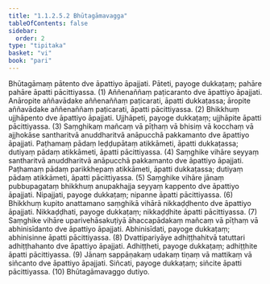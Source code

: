 ```yaml
---
title: "1.1.2.5.2 Bhūtagāmavagga"
tableOfContents: false
sidebar:
  order: 2
type: "tipitaka"
basket: "vi"
book: "pari"
---
```



<DynamicBreadcrumb />

<Division number="166" book="pari" bookNo="5" page="62">

<Paragraph number="396" book="pari">
Bhūtagāmaṃ pātento dve āpattiyo āpajjati. Pāteti, payoge dukkaṭaṃ; pahāre pahāre āpatti pācittiyassa. (1)
</Paragraph>

<Paragraph number="397" book="pari">
Aññenaññaṃ paṭicaranto dve āpattiyo āpajjati. Anāropite aññavādake aññenaññaṃ paṭicarati, āpatti dukkaṭassa; āropite aññavādake aññenaññaṃ paṭicarati, āpatti pācittiyassa. (2)
</Paragraph>

<Paragraph number="398" book="pari">
Bhikkhuṃ ujjhāpento dve āpattiyo āpajjati. Ujjhāpeti, payoge dukkaṭaṃ; ujjhāpite āpatti pācittiyassa. (3)
</Paragraph>

<Paragraph number="399" book="pari">
Saṃghikaṃ mañcaṃ vā pīṭhaṃ vā bhisiṃ vā kocchaṃ vā ajjhokāse santharitvā anuddharitvā anāpucchā pakkamanto dve āpattiyo āpajjati. Paṭhamaṃ pādaṃ leḍḍupātaṃ atikkāmeti, āpatti dukkaṭassa; dutiyaṃ pādaṃ atikkāmeti, āpatti pācittiyassa. (4)
</Paragraph>

<Paragraph number="400" book="pari">
Saṃghike vihāre seyyaṃ santharitvā anuddharitvā anāpucchā pakkamanto dve āpattiyo āpajjati. Paṭhamaṃ pādaṃ parikkhepaṃ atikkāmeti, āpatti dukkaṭassa; dutiyaṃ pādaṃ atikkāmeti, āpatti pācittiyassa. (5)
</Paragraph>

<Paragraph number="401" book="pari">
Saṃghike vihāre jānaṃ pubbupagataṃ bhikkhuṃ anupakhajja seyyaṃ kappento dve āpattiyo āpajjati. Nipajjati, payoge dukkaṭaṃ; nipanne āpatti pācittiyassa. (6)
</Paragraph>

<Paragraph number="402" book="pari">
Bhikkhuṃ kupito anattamano saṃghikā vihārā nikkaḍḍhento dve āpattiyo āpajjati. Nikkaḍḍhati, payoge dukkaṭaṃ; nikkaḍḍhite āpatti pācittiyassa. (7)
</Paragraph>

<Paragraph number="403" book="pari">
Saṃghike vihāre uparivehāsakuṭiyā āhaccapādakaṃ mañcaṃ vā pīṭhaṃ vā abhinisīdanto dve āpattiyo āpajjati. Abhinisīdati, payoge dukkaṭaṃ; abhinisinne āpatti pācittiyassa. (8)
</Paragraph>

<Paragraph number="404" book="pari">
Dvattipariyāye adhiṭṭhahitvā tatuttari adhiṭṭhahanto dve āpattiyo āpajjati. Adhiṭṭheti, payoge dukkaṭaṃ; adhiṭṭhite āpatti pācittiyassa. (9)
</Paragraph>

<Paragraph number="405" book="pari">
Jānaṃ sappāṇakaṃ udakaṃ tiṇaṃ vā mattikaṃ vā siñcanto dve āpattiyo āpajjati. Siñcati, payoge dukkaṭaṃ; siñcite āpatti pācittiyassa. (10)

</Paragraph>
</Division>

<Paragraph number="406" type="center" book="pari">
Bhūtagāmavaggo dutiyo.
</Paragraph>